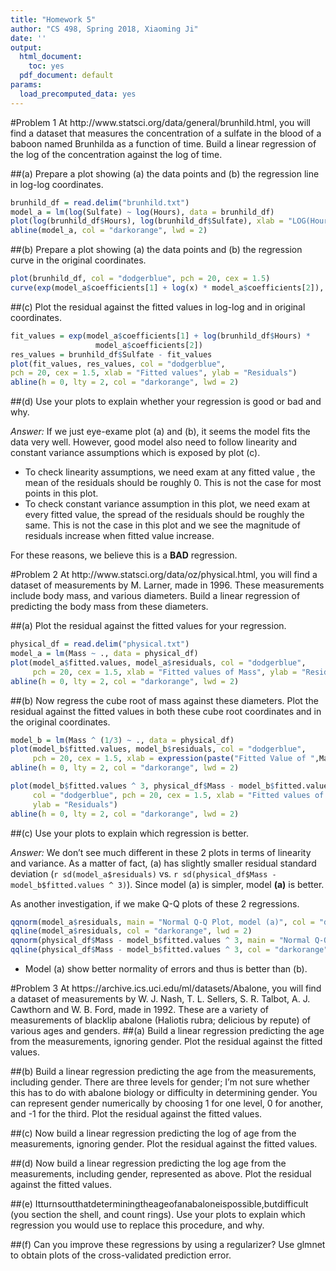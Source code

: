 ```yaml
---
title: "Homework 5"
author: "CS 498, Spring 2018, Xiaoming Ji"
date: ''
output:
  html_document:
    toc: yes
  pdf_document: default
params:
  load_precomputed_data: yes
---
```



#Problem 1
At http://www.statsci.org/data/general/brunhild.html, you will find a dataset that measures the concentration of a sulfate in the blood of a baboon named Brunhilda as a function of time. Build a linear regression of the log of the concentration against the log of time.

##(a) 
Prepare a plot showing (a) the data points and (b) the regression line in log-log coordinates.

```r
brunhild_df = read.delim("brunhild.txt")
model_a = lm(log(Sulfate) ~ log(Hours), data = brunhild_df)
plot(log(brunhild_df$Hours), log(brunhild_df$Sulfate), xlab = "LOG(Hours)", ylab = "LOG()", col = "dodgerblue", pch = 20, cex = 1.5)
abline(model_a, col = "darkorange", lwd = 2)
```

##(b) 
Prepare a plot showing (a) the data points and (b) the regression curve in the original coordinates.
```r
plot(brunhild_df, col = "dodgerblue", pch = 20, cex = 1.5)
curve(exp(model_a$coefficients[1] + log(x) * model_a$coefficients[2]), from = min(brunhild_df$Hours), to = max(brunhild_df$Hours), add = TRUE, col = "darkorange", lwd = 2)
```

##(c) 
Plot the residual against the fitted values in log-log and in original coordinates.
```r
fit_values = exp(model_a$coefficients[1] + log(brunhild_df$Hours) * 
                   model_a$coefficients[2])
res_values = brunhild_df$Sulfate - fit_values
plot(fit_values, res_values, col = "dodgerblue",
pch = 20, cex = 1.5, xlab = "Fitted values", ylab = "Residuals")
abline(h = 0, lty = 2, col = "darkorange", lwd = 2)
```

##(d) 
Use your plots to explain whether your regression is good or bad and why.

*Answer:* If we just eye-exame  plot (a) and (b), it seems the model fits the data very well. However, good model also need to follow linearity and constant variance assumptions which is exposed by plot (c). 

- To check linearity assumptions, we need exam at any fitted value , the mean of the residuals should be roughly 0. This is not the case for most points in this plot.
- To check constant variance assumption in this plot, we need exam at every fitted value, the spread of the residuals should be roughly the same. This is not the case in this plot and we see the magnitude of residuals increase when fitted value increase. 

For these reasons, we believe this is a **BAD** regression.

#Problem 2
At http://www.statsci.org/data/oz/physical.html, you will find a dataset of measurements by M. Larner, made in 1996. These measurements include body mass, and various diameters. Build a linear regression of predicting the body mass from these diameters.

##(a) 
Plot the residual against the fitted values for your regression.

```r
physical_df = read.delim("physical.txt")
model_a = lm(Mass ~ ., data = physical_df)
plot(model_a$fitted.values, model_a$residuals, col = "dodgerblue", 
     pch = 20, cex = 1.5, xlab = "Fitted values of Mass", ylab = "Residuals")
abline(h = 0, lty = 2, col = "darkorange", lwd = 2)
```

##(b) 
Now regress the cube root of mass against these diameters. Plot the residual against the fitted values in both these cube root coordinates and in the original coordinates.

```r
model_b = lm(Mass ^ (1/3) ~ ., data = physical_df)
plot(model_b$fitted.values, model_b$residuals, col = "dodgerblue", 
     pch = 20, cex = 1.5, xlab = expression(paste("Fitted Value of ",Mass^(1/3))), ylab = "Residuals")
abline(h = 0, lty = 2, col = "darkorange", lwd = 2)
```
```r
plot(model_b$fitted.values ^ 3, physical_df$Mass - model_b$fitted.values ^ 3 , 
     col = "dodgerblue", pch = 20, cex = 1.5, xlab = "Fitted values of Mass", 
     ylab = "Residuals")
abline(h = 0, lty = 2, col = "darkorange", lwd = 2)
```

##(c) 
Use your plots to explain which regression is better.

*Answer:* We don't see much different in these 2 plots in terms of linearity and variance. As a matter of fact, (a) has slightly smaller residual standard deviation (`r sd(model_a$residuals)` vs. `r sd(physical_df$Mass - model_b$fitted.values ^ 3)`). Since model (a) is simpler, model **(a)** is better.

As another investigation, if we make Q-Q plots of these 2 regressions.
```r
qqnorm(model_a$residuals, main = "Normal Q-Q Plot, model (a)", col = "dodgerblue")
qqline(model_a$residuals, col = "darkorange", lwd = 2)
qqnorm(physical_df$Mass - model_b$fitted.values ^ 3, main = "Normal Q-Q Plot, model (b)", col = "dodgerblue")
qqline(physical_df$Mass - model_b$fitted.values ^ 3, col = "darkorange", lwd = 2)
```

- Model (a) show better normality of errors and thus is better than (b).

#Problem 3
At https://archive.ics.uci.edu/ml/datasets/Abalone, you will find a dataset of measurements by W. J. Nash, T. L. Sellers, S. R. Talbot, A. J. Cawthorn and W. B. Ford, made in 1992. These are a variety of measurements of blacklip abalone (Haliotis rubra; delicious by repute) of various ages and genders.
##(a) 
Build a linear regression predicting the age from the measurements, ignoring gender. Plot the residual against the fitted values.

##(b) 
Build a linear regression predicting the age from the measurements, including gender. There are three levels for gender; I’m not sure whether this has to do with abalone biology or difficulty in determining gender. You can represent gender numerically by choosing 1 for one level, 0 for another, and -1 for the third. Plot the residual against the fitted values.

##(c) 
Now build a linear regression predicting the log of age from the measurements, ignoring gender. Plot the residual against the fitted values.

##(d) 
Now build a linear regression predicting the log age from the measurements, including gender, represented as above. Plot the residual against the fitted values.

##(e) 
Itturnsoutthatdeterminingtheageofanabaloneispossible,butdifficult (you section the shell, and count rings). Use your plots to explain which regression you would use to replace this procedure, and why.

##(f) 
Can you improve these regressions by using a regularizer? Use glmnet to obtain plots of the cross-validated prediction error.
